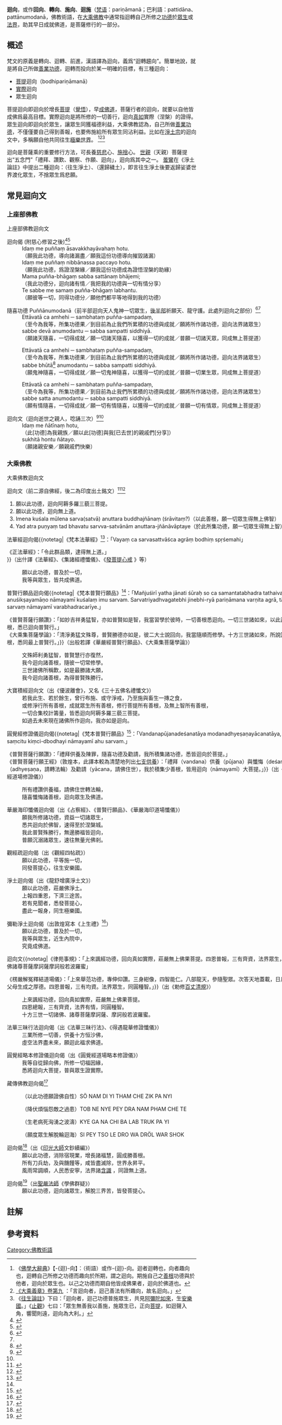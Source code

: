 {{佛教}}
'''迴向'''，或作'''回向'''、'''轉向'''、'''施向'''、'''迴施'''（[[梵语|梵语]]：pariṇāmanā；巴利語：pattidāna、pattānumodanā{{notetag|在早期的巴利文獻，''patti''指迴向生者，''pattānumodanā''用於迴向[[餓鬼|餓鬼]]、亡者.<ref>Gombrich, Richard (1971), "'Merit Transference' in Sinhalese Buddhism: A Case Study of the Interaction between Doctrine and Practice", History of Religions, 11 (2): 203–219, doi:10.1086/462651</ref>}}，佛教術語，在[[大乘佛教|大乘佛教]]中通常指迴轉自己所修之[[功德|功德]]於[[眾生|眾生]]或[[法界|法界]]，助其早日成就佛道，是菩薩修行的一部分。

== 概述 ==
梵文{{IAST|Pariṇāmanā}}的原義是轉向、迴轉、前進，漢語譯為迴向，義爲“迴轉趨向”。簡單地說，就是將自己所做[[善業|善業]][[功德|功德]]，迴轉而投向於某一明確的目標，有三種迴向：
* [[菩提|菩提]]迴向（bodhipariṇāmanā）
* [[實際_(佛教)|實際]]迴向
* 眾生迴向

菩提迴向即迴向於增長[[菩提|菩提]]（[[覺悟|覺悟]]），早[[成佛|成佛道]]，菩薩行者的迴向，就要以自他皆成佛爲最高目標。實際迴向是將所修的一切善行，迴向[[真如_(佛教)|真如]]實際（涅槃）的證得。眾生迴向即迴向於眾生，讓眾生同獲福德利益，大乘佛教認為，自己所做[[善業|善業]][[功德|功德]]，不僅僅要自己得到善報，也要佈施給所有眾生同沾利益。比如在[[淨土宗|淨土宗]]的迴向文中，多稱願自他共同往生[[極樂世界|極樂世界]]。 <ref>《[[佛學大辭典|佛學大辭典]]》【-{迴}-向】：（術語）或作-{迴}-向。迴者迴轉也，向者趣向也，迴轉自己所修之功德而趣向於所期，謂之迴向。期施自己之[[善根|善根]]功德與於他者，迴向於眾生也。以己之功德而期自他皆成佛果者，迴向於佛道也。 </ref><ref>[http://www.cbeta.org/result/normal/T44/1851_009.htm 《大乘義章》卷第九] {{Wayback|url=http://www.cbeta.org/result/normal/T44/1851_009.htm |date=20130526094215 }}：「言迴向者，迴己善法有所趣向，故名迴向。」</ref><ref>《[[往生論註|往生論註]]》下曰：「迴向者，迴己功德普施眾生，共見[[阿彌陀佛|阿彌陀如來]]，生[[極樂世界|安樂國]]。」《[[摩訶止觀|止觀]]》七曰：「眾生無善我以善施，施眾生已，正向[[菩提|菩提]]，如迴聲入角，響聞則遠，迴向為大利。」</ref>

迴向是菩薩乘的重要修行方法，可長養[[慈悲|慈悲]]心、[[佈施|施捨]]心。 [[世親|世親]]（天親）菩薩提出“五念門”「禮拜、讚歎、觀察、作願、迴向」，迴向爲其中之一。 [[曇鸞|曇鸞]]在《淨土論註》中提出二種迴向：{{link-ja|往相迴向|往相迴向}}（往生淨土）、{{link-ja|還相迴向|還相迴向}}（還歸穢土），即言往生淨土後要返歸娑婆世界渡化眾生，不捨眾生爲悲願。

== 常見迴向文 ==
=== 上座部佛教 ===
<div class="NavFrame collapsed"  style="width: 65em" >
<div class="NavHead">上座部佛教迴向文</div>
<div class="NavContent">

;迴向偈 (附慈心修習之後)<ref>{{cite web |title=Cakkavāḷamettabhāvanā |url=https://www.ancient-buddhist-texts.net/Texts-and-Translations/Safeguard/05-Upagantho-07.htm |access-date=2021-06-15 |archive-date=2021-06-16 |archive-url=https://web.archive.org/web/20210616043150/https://www.ancient-buddhist-texts.net/Texts-and-Translations/Safeguard/05-Upagantho-07.htm |dead-url=no }}</ref><ref name="Bangladesh">{{cite journal |author1=Shantu BARUA |title=A Study on the Post Funeral Rituals of  Oraon Buddhist Community in Bangladesh |journal=龍谷大学佛教学研究室年報 |date=2016 |url=http://echo-lab.ddo.jp/Libraries/%E9%BE%8D%E8%B0%B7%E5%A4%A7%E5%AD%A6%E4%BD%9B%E6%95%99%E5%AD%A6%E7%A0%94%E7%A9%B6%E5%AE%A4%E5%B9%B4%E5%A0%B1/%E9%BE%8D%E8%B0%B7%E5%A4%A7%E5%AD%A6%E4%BD%9B%E6%95%99%E5%AD%A6%E7%A0%94%E7%A9%B6%E5%AE%A4%E5%B9%B4%E5%A0%B1%20%E7%AC%AC20%E5%8F%B7(2016)/%E9%BE%8D%E8%B0%B7%E5%A4%A7%E5%AD%A6%E4%BD%9B%E6%95%99%E5%AD%A6%E7%A0%94%E7%A9%B6%E5%AE%A4%E5%B9%B4%E5%A0%B1%20%E7%AC%AC20%E5%8F%B7(2016)%20004BARUA%20Shantu%E3%80%8CA%20Study%20on%20the%20Post%20Funeral%20Rituals%20of%20Oraon%20Buddhist%20Community%20in%20Bangladesh%E3%80%8D.pdf |access-date=2021-06-15 |archive-date=2021-06-16 |archive-url=https://web.archive.org/web/20210616043159/http://echo-lab.ddo.jp/Libraries/%E9%BE%8D%E8%B0%B7%E5%A4%A7%E5%AD%A6%E4%BD%9B%E6%95%99%E5%AD%A6%E7%A0%94%E7%A9%B6%E5%AE%A4%E5%B9%B4%E5%A0%B1/%E9%BE%8D%E8%B0%B7%E5%A4%A7%E5%AD%A6%E4%BD%9B%E6%95%99%E5%AD%A6%E7%A0%94%E7%A9%B6%E5%AE%A4%E5%B9%B4%E5%A0%B1%20%E7%AC%AC20%E5%8F%B7(2016)/%E9%BE%8D%E8%B0%B7%E5%A4%A7%E5%AD%A6%E4%BD%9B%E6%95%99%E5%AD%A6%E7%A0%94%E7%A9%B6%E5%AE%A4%E5%B9%B4%E5%A0%B1%20%E7%AC%AC20%E5%8F%B7(2016)%20004BARUA%20Shantu%E3%80%8CA%20Study%20on%20the%20Post%20Funeral%20Rituals%20of%20Oraon%20Buddhist%20Community%20in%20Bangladesh%E3%80%8D.pdf |dead-url=no }}</ref>
:Idaṃ me puññaṃ āsavakkhayāvahaṃ hotu.
:（願我此功德，導向諸漏盡／願我這份功德導向摧毀諸漏）
:Idaṃ me puññaṃ nibbānassa paccayo hotu.
:（願我此功德，爲證涅槃緣／願我這份功德成為證悟涅槃的助緣）
:Mama puñña-bhāgaṃ sabba sattānaṃ bhājemi;
:（我此功德分，迴向諸有情／我把我的功德與一切有情分享）
:Te sabbe me samaṃ puñña-bhāgaṃ labhantu.
:（願彼等一切，同得功德分／願他們都平等地得到我的功德）

;隨喜功德 Puññānumodanā（前半部迴向天人鬼神一切眾生，[http://www.chantpali.org/compact/anumodana_compact.html 後半部]祈願天、龍守護。此處列迴向之部份）<ref name="Protection">{{cite web |title=The Great Book of Protection Blessing |url=http://ftp.budaedu.org/ebooks/pdf/EN454.pdf |access-date=2021-06-15 |archive-date=2021-06-24 |archive-url=https://web.archive.org/web/20210624195451/http://ftp.budaedu.org/ebooks/pdf/EN454.pdf |dead-url=no }}</ref><ref name="Bangladesh"/>
:Ettāvatā ca amhehi ─ sambhataṃ puñña-sampadaṃ,
:（至今為我等，所集功德果／到目前為止我們所累積的功德與成就／願將所作諸功德，迴向法界諸眾生）
:sabbe devā anumodantu ─ sabba sampatti siddhiyā.
:（願諸天隨喜，一切得成就／願一切諸天隨喜，以獲得一切的成就／普願一切諸天眾，同成無上菩提道）

:Ettāvatā ca amhehi ─ sambhataṃ puñña-sampadaṃ,
:（至今為我等，所集功德果／到目前為止我們所累積的功德與成就／願將所作諸功德，迴向法界諸眾生）
:sabbe bhūtā<ref>{{cite web|title=Bhuta, Bhūtā, Bhūta: 34 definitions|url=https://www.wisdomlib.org/definition/bhuta|quote=Bhūta (भूत).—Bhūta means any being, sentient, insentient, or divine; creatures in general; a spirit, ghost, an imp, a devil.|access-date=2021-06-15|archive-date=2021-11-20|archive-url=https://web.archive.org/web/20211120183028/https://www.wisdomlib.org/definition/bhuta|dead-url=no}}</ref> anumodantu ─ sabba sampatti siddhiyā.
:（願鬼神隨喜，一切得成就／願一切鬼神隨喜，以獲得一切的成就／普願一切業生眾，同成無上菩提道）

:Ettāvatā ca amhehi ─ sambhataṃ puñña-sampadaṃ,
:（至今為我等，所集功德果／到目前為止我們所累積的功德與成就／願將所作諸功德，迴向法界諸眾生）
:sabbe satta anumodantu ─ sabba sampatti siddhiyā.
:（願有情隨喜，一切得成就／願一切有情隨喜，以獲得一切的成就／普願一切有情眾，同成無上菩提道）

;迴向文（迴向逝世之親人，唸誦三次）<ref>{{cite web |title=Closing chants - Chant Pali |url=http://www.chantpali.org/closing.html#note_patti_dana_source |access-date=2021-06-15 |archive-date=2022-01-01 |archive-url=https://web.archive.org/web/20220101061925/http://chantpali.org/closing.html#note_patti_dana_source |dead-url=no }}</ref><ref name="Protection"/>
:Idaṃ me ñātīnaṃ hotu,
:（此[功德]為我親族／願以此[功德]與我[已去世]的親戚們[分享]）
:sukhitā hontu ñātayo.
:（願諸親安樂／願親戚們快樂）
  </div>
</div>

=== 大乘佛教 ===
<div class="NavFrame collapsed"  style="width: 65em" >
<div class="NavHead">大乘佛教迴向文</div>
<div class="NavContent">

;迴向文（前二源自佛經，後二為印度出土銘文）<ref>{{cite journal |author1=村上真完 |title=On the origins of Mahāyāna Buddhism |journal=圓光佛學學報 |url=http://www.ykbi.edu.tw/modules/journal/data_16/journal_16_1.pdf |access-date=2021-06-15 |archive-date=2021-06-16 |archive-url=https://web.archive.org/web/20210616043142/http://www.ykbi.edu.tw/modules/journal/data_16/journal_16_1.pdf |dead-url=no }}</ref><ref>{{cite web |title=Bodhgaya Image Inscription of Mahanaman |url=http://siddham.uk/inscription/in00120 |access-date=2021-06-15 |archive-date=2021-06-16 |archive-url=https://web.archive.org/web/20210616043102/http://siddham.uk/inscription/in00120 |dead-url=no }}</ref>
# 願以此功德，迴向阿耨多羅三藐三菩提。{{notetag|《大般若波羅蜜多經》：「持此善根，與一切有情同共迴向阿耨多羅三藐三菩提。」<br/>《大集會正法經》：「願我以此善根，迴向阿耨多羅三藐三菩提。」<br/>《華嚴經》：「以此善根迴向阿耨多羅三藐三菩提。」<br/>《金光明經》：「所有一切功德善根，悉皆迴向阿耨多羅三藐三菩提。」<br/>《大智度論》：「以此隨喜福德，迴向阿耨多羅三藐三菩提。」}}
# 願以此功德，迴向無上道。{{notetag|《大般涅槃經》：「願以此功德，迴向無上道。」}}
# Imena kuśala mūlena sarva(satvā) anuttara buddhajñānaṃ (śrāvitaṃ?)（以此善根，願一切眾生得無上佛智）
# Yad atra puṇyaṃ tad bhavatu sarvva-satvānām anuttara-jñānāvāptaye（於此所集功德，願一切眾生得無上智）{{notetag|也有在這迴向文加上迴向父母、師長的例子。
* 「Yad atra puṇyaṃ tad bhavatu mātā-pittro ācāryopādhyāyānāṃ ca sarvva- satvānām anuttara-jñānāptaye」（於此所集功德，為父、母、[[阿闍梨|阿闍梨]]、[[親教師|親教師]]，和一切眾生得無上智）
* 「Yad atra puṇyaṃ tan mātā-pitrīt pūrvvaṅgamāt kṛtvā sarvva-satvāna sarvva-duḥkha-praharaṇāyānuttara-jñānāvāptaye」（於此所集功德，為拔濟以父母為首之一切眾生的所有痛苦及得無上智）}}

;法華經迴向偈{{notetag|《梵本法華經》<ref>{{cite web |title=Lotus Sutra Verse 7.57 |url=https://www.wisdomlib.org/buddhism/book/lotus-sutra-sanskrit/d/doc344137.html |access-date=2021-06-15 |archive-date=2021-06-16 |archive-url=https://web.archive.org/web/20210616043053/https://www.wisdomlib.org/buddhism/book/lotus-sutra-sanskrit/d/doc344137.html |dead-url=no }}</ref>：「Vayaṃ ca sarvasattvāśca agrāṃ bodhiṃ spṛśemahi」<br/>
《正法華經》：「令此群品類，逮得無上道。」<br/>}}（出什譯《法華經》、《集諸經禮懺儀》、《[https://cbetaonline.dila.edu.tw/zh/F28n1076_p0604b21 發菩提心戒] {{Wayback|url=https://cbetaonline.dila.edu.tw/zh/F28n1076_p0604b21 |date=20210616043325 }}》等）
:願以此功德，普及於一切，
:我等與眾生，皆共成佛道。

;普賢行願品迴向偈{{notetag|《梵本普賢行願品》<ref name="普賢"/>：「Mañjuśirī yatha jānati śūraḥ so ca samantatabhadra tathaiva, teṣu ahaṃ anuśikṣayamāṇo nāmayamī kuśalaṃ imu sarvam. Sarvatriyadhvagatebhi jinebhi-ryā pariṇāmana varṇita agrā, tāya ahaṃ kuśalaṃ imu sarvaṃ nāmayamī varabhadracarīye.」<br/>
《普賢菩薩行願讚》：「如妙吉祥勇猛智，亦如普賢如是智，我當習學於彼時，一切善根悉迴向。一切三世諸如來，以此迴向殊勝願，我皆一切諸善根，悉已迴向普賢行。」<br/>
《大乘集菩薩學論》：「清淨勇猛文殊尊，普賢勝德亦如是，彼二大士說回向，我當隨順而修學。十方三世諸如來，所說回向清淨教，我今積集諸善根，悉同最上普賢行。」}}（出般若譯《華嚴經普賢行願品》、《大乘集菩薩學論》）
:文殊師利勇猛智，普賢慧行亦復然，
:我今迴向諸善根，隨彼一切常修學。
:三世諸佛所稱歎，如是最勝諸大願，
:我今迴向諸善根，為得普賢殊勝行。

;大寶積經迴向文（出《優波離會》，又名《三十五佛名禮懺文》）
:若我此生、若於餘生，曾行布施、或守淨戒，乃至施與畜生一摶之食，
:或修淨行所有善根，成就眾生所有善根，修行菩提所有善根，及無上智所有善根，
:一切合集校計籌量，皆悉迴向阿耨多羅三藐三菩提。
:如過去未來現在諸佛所作迴向，我亦如是迴向。

;圓覺經修證儀迴向偈{{notetag|《梵本普賢行願品》<ref name="普賢">{{cite web |title=Digital Sanskrit Buddhist Canon |url=http://www.dsbcproject.org/canon-text/content/40/362 |access-date=2021-06-16 |archive-date=2022-01-16 |archive-url=https://web.archive.org/web/20220116080244/http://www.dsbcproject.org/canon-text/content/40/362 |dead-url=no }}</ref>：「Vandanapūjanadeśanatāya modanadhyeṣaṇayācanatāya, yacca śubhaṃ mayi saṃcitu kiṃci-dbodhayi nāmayamī ahu sarvam.」<br/>
《普賢菩薩行願讚》：「禮拜供養及陳罪，隨喜功德及勸請，我所積集諸功德，悉皆迴向於菩提。」<br/>
《普賢菩薩行願王經》（敦煌本，此譯本較為清楚地列出[[七支供養|七支供養]]）：「禮拜（vandana）供養（pūjana）與懺悔（deśana），隨喜（modana）啟發（adhyeṣaṇa，請轉法輪）及勸請（yācana，請佛住世），我於積集少善根，皆用迴向（nāmayamī）大菩提。」}}（出《華嚴經普賢行願品》、《圓覺經道場修證儀》）
:所有禮讚供養福，請佛住世轉法輪，
:隨喜懺悔諸善根，迴向眾生及佛道。{{notetag|《普賢行願修證儀》於此句之後，尚有：「我此普賢殊勝行，無邊勝福皆迴向，普願沈溺諸眾生，速往無量光佛剎。」}}

;華嚴海印懺儀迴向偈（出《占察經》、《普賢行願品》、《華嚴海印道場懺儀》）
:願我所修諸功德，資益一切諸眾生，
:悉共迴向於佛智，速得至於涅槃城。
:我此普賢殊勝行，無邊勝福皆迴向，{{notetag|《梵本普賢行願品》<ref name="普賢"/>：「Bhadracariṃ pariṇāmya yadāptaṃ puṇyamanantamatīva viśiṣṭam, tena jagadvyasanaughanimagnaṃ yātvamitābhapuriṃ varameva.」<br/>《普賢菩薩行願讚》：「我獲得此普賢行，殊勝無量福德聚，所有群生溺惡習，皆往無量光佛宮。」}}
:普願沉溺諸眾生，速往無量光佛剎。

;觀經疏迴向偈（出《觀經四帖疏》）
:願以此功德，平等施一切，
:同發菩提心，往生安樂國。

;淨土迴向偈（出《龍舒增廣淨土文》）
:願以此功德，莊嚴佛淨土。
:上報四重恩，下濟三途苦。
:若有見聞者，悉發菩提心，
:盡此一報身，同生極樂國。

;彌勒淨土迴向偈（出敦煌寫本《上生禮》<ref name="上生禮">{{cite journal |author1=汪娟 |title=敦煌寫本《上生禮》研究 |url=http://buddhism.lib.ntu.edu.tw/FULLTEXT/JR-MISC/mag51747.htm |journal= |access-date=2021-06-17 |archive-date=2016-04-24 |archive-url=https://web.archive.org/web/20160424150830/http://buddhism.lib.ntu.edu.tw/FULLTEXT/JR-MISC/mag51747.htm |dead-url=no }}</ref>）
:願以此功德，普及於一切，
:我等與眾生，近生內院中，
:究竟成佛道。

; 迴向文{{notetag|《律苑事規》：「上來諷經功德，回向真如實際，莊嚴無上佛果菩提。四恩普報，三有齊資，法界眾生，同圓種智。十方三世一切諸佛諸尊菩薩摩訶薩摩訶般若波羅蜜」 <br/>
《楞嚴解冤釋結道場儀》：「上來舉范功德，專伸仰讚。三身紺像，四智能仁。八部龍天，參隨聖眾。次答天地蓋載，日月照臨，報國王水土之深恩，父母生成之厚德。四恩普報，三有均資。法界眾生，同圓種智。」}}（出《勅修[[百丈清規|百丈清規]]》）
:上來諷經功德，回向真如實際，莊嚴無上佛果菩提。
:四恩總報，三有齊資，法界有情，同圓種智。
:十方三世一切諸佛、諸尊菩薩摩訶薩、摩訶般若波羅蜜。

;法華三昧行法迴向偈（出《法華三昧行法》、《得遇龍華修證懺儀》）
:三業所修一切善，供養十方恒沙佛，
:虛空法界盡未來，願迴此福求佛道。

;圓覺經略本修證儀迴向偈（出《圓覺經道場略本修證儀》）
:我等自從歸向佛，所修一切福因緣，
:悉將迴向大菩提，普與眾生證實際。

;藏傳佛教迴向偈<ref>{{cite web |title=輕鬆學藏文拼讀班第十五週 |url=http://www.hwayue.org.tw/hwayue.org.tw/Tibetan/spelling/spelling_week15.pdf}}</ref>{{notetag|或者會添入普賢行願品迴向偈：「文殊師利勇猛智，普賢慧行亦復然，我今迴向諸善根，隨彼一切常修學。三世諸佛所稱歎，如是最勝諸大願，我今迴向諸善根，為得普賢殊勝行。」以及三寶加持文：「以佛所獲三身之加持，法性不變實諦之加持，僧眾不退意樂之加持，如是迴向發願悉成就。」<ref>{{cite web |title=P1060736 祈願總迴向 |url=https://www.flickr.com/photos/kagyu1188/3792300633}}</ref>}}
: {{Font|size=22px|བསོད་ནམས་འདི་ཡིས་ཐམས་ཅད་གཟིགས་པ་ཉིད། །}}（以此功德願證佛自性）SÖ NAM DI YI THAM CHE ZIK PA NYI
: {{Font|size=22px|ཐོབ་ན་ཉེས་པའི་དགྲ་རྣམས་ཕམ་བྱས་ནས། །}}（降伏煩惱怨敵之過患）TOB NE NYE PEY DRA NAM PHAM CHE TE
: {{Font|size=22px|སྐྱེ་རྒ་ན་འཆི་རྦ་རླབས་འཁྲུགས་པ་ཡི། །}}（生老病死洶湧之波濤）KYE GA NA CHI BA LAB TRUK PA YI
: {{Font|size=22px|སྲིད་པའི་མཚོ་ལས་འགྲོ་བ་སྒྲོལ་བར་ཤོག །}}（願度眾生解脫輪迴海）SI PEY TSO LE DRO WA DRÖL WAR SHOK 

;迴向偈<ref>{{cite web |title=印光大師文鈔續編 |url=https://book.bfnn.org/books2/1318.htm#a106 |access-date=2021-06-17 |archive-date=2017-07-09 |archive-url=https://web.archive.org/web/20170709090020/http://book.bfnn.org/books2/1318.htm#a106 |dead-url=no }}</ref>（出《[[印光大師|印光大師]]文鈔續編》）
:願以此功德，消除宿現業，增長諸福慧，圓成勝善根。
:所有刀兵劫，及與饑饉等，咸皆盡滅除，世界永昇平。
:風雨常調順，人民悉安寧，法界諸[https://zh.m.wikisource.org/zh-hant/%E4%BD%9B%E5%AD%B8%E5%A4%A7%E8%BE%AD%E5%85%B8/%E5%90%AB%E8%AD%98 含識] {{Wayback|url=https://zh.m.wikisource.org/zh-hant/%E4%BD%9B%E5%AD%B8%E5%A4%A7%E8%BE%AD%E5%85%B8/%E5%90%AB%E8%AD%98 |date=20210627183551 }}，同證無上道。

;迴向偈<ref name="課誦">{{cite web|title= 學佛群疑|author= 聖嚴法師|url= https://book.bfnn.org/books/0069.htm#a15|access-date= 2021-06-17|archive-date= 2021-05-03|archive-url= https://web.archive.org/web/20210503062036/http://book.bfnn.org/books/0069.htm#a15|dead-url= no}}</ref>（出[[聖嚴法師|聖嚴法師]]《學佛群疑》）
:願以此功德，迴向諸眾生，解脫三界苦，皆發菩提心。

  </div>
</div>

== 註解==
{{notefoot}}

== 參考資料 ==
{{reflist|2}}

[[Category:佛教術語|Category:佛教術語]]
